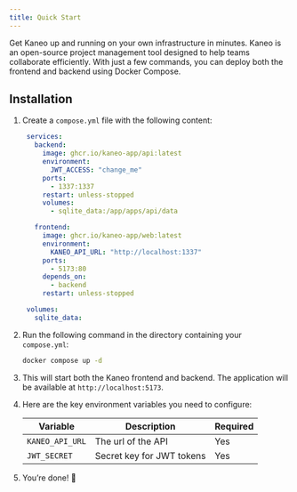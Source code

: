 ```yaml
---
title: Quick Start
---
```




Get Kaneo up and running on your own infrastructure in minutes. Kaneo is an open-source project management tool designed to help teams collaborate efficiently. With just a few commands, you can deploy both the frontend and backend using Docker Compose.


## Installation

<Steps>

1. Create a `compose.yml` file with the following content:

   ```yaml title="compose.yaml"
    services:
      backend:
        image: ghcr.io/kaneo-app/api:latest
        environment:
          JWT_ACCESS: "change_me"
        ports:
          - 1337:1337
        restart: unless-stopped
        volumes:
          - sqlite_data:/app/apps/api/data

      frontend:
        image: ghcr.io/kaneo-app/web:latest
        environment:
          KANEO_API_URL: "http://localhost:1337"
        ports:
          - 5173:80
        depends_on:
          - backend
        restart: unless-stopped

    volumes:
      sqlite_data:
   ```

2. Run the following command in the directory containing your `compose.yml`:
    ```bash
    docker compose up -d
    ```

3. This will start both the Kaneo frontend and backend. The application will be available at `http://localhost:5173`.

3. Here are the key environment variables you need to configure:

    | Variable | Description | Required |
    |----------|-------------|----------|
    | `KANEO_API_URL` | The url of the API | Yes |
    | `JWT_SECRET` | Secret key for JWT tokens | Yes |

4. You’re done! 🎉

</Steps>